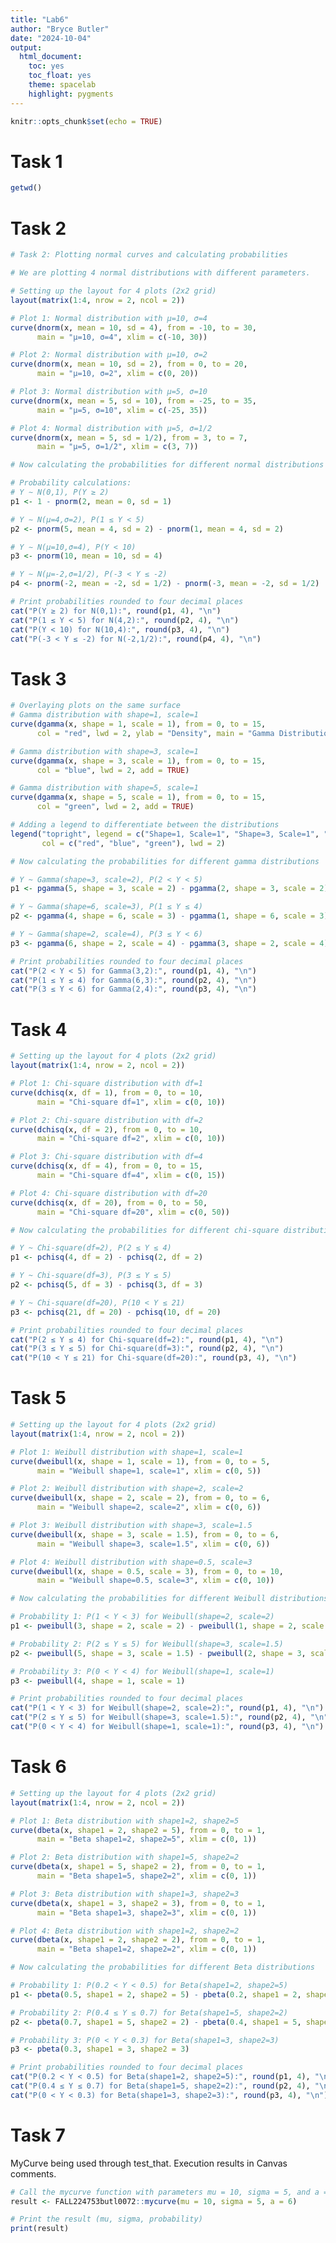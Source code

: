 ```yaml
---
title: "Lab6"
author: "Bryce Butler"
date: "2024-10-04"
output: 
  html_document:
    toc: yes
    toc_float: yes
    theme: spacelab
    highlight: pygments
---
```


```r
knitr::opts_chunk$set(echo = TRUE)
```

# Task 1
```r

getwd()
```
# Task 2
```r
# Task 2: Plotting normal curves and calculating probabilities

# We are plotting 4 normal distributions with different parameters.

# Setting up the layout for 4 plots (2x2 grid)
layout(matrix(1:4, nrow = 2, ncol = 2))

# Plot 1: Normal distribution with μ=10, σ=4
curve(dnorm(x, mean = 10, sd = 4), from = -10, to = 30, 
      main = "μ=10, σ=4", xlim = c(-10, 30))

# Plot 2: Normal distribution with μ=10, σ=2
curve(dnorm(x, mean = 10, sd = 2), from = 0, to = 20, 
      main = "μ=10, σ=2", xlim = c(0, 20))

# Plot 3: Normal distribution with μ=5, σ=10
curve(dnorm(x, mean = 5, sd = 10), from = -25, to = 35, 
      main = "μ=5, σ=10", xlim = c(-25, 35))

# Plot 4: Normal distribution with μ=5, σ=1/2
curve(dnorm(x, mean = 5, sd = 1/2), from = 3, to = 7, 
      main = "μ=5, σ=1/2", xlim = c(3, 7))

# Now calculating the probabilities for different normal distributions and adding text

# Probability calculations:
# Y ∼ N(0,1), P(Y ≥ 2)
p1 <- 1 - pnorm(2, mean = 0, sd = 1)

# Y ∼ N(μ=4,σ=2), P(1 ≤ Y < 5)
p2 <- pnorm(5, mean = 4, sd = 2) - pnorm(1, mean = 4, sd = 2)

# Y ∼ N(μ=10,σ=4), P(Y < 10)
p3 <- pnorm(10, mean = 10, sd = 4)

# Y ∼ N(μ=-2,σ=1/2), P(-3 < Y ≤ -2)
p4 <- pnorm(-2, mean = -2, sd = 1/2) - pnorm(-3, mean = -2, sd = 1/2)

# Print probabilities rounded to four decimal places
cat("P(Y ≥ 2) for N(0,1):", round(p1, 4), "\n")
cat("P(1 ≤ Y < 5) for N(4,2):", round(p2, 4), "\n")
cat("P(Y < 10) for N(10,4):", round(p3, 4), "\n")
cat("P(-3 < Y ≤ -2) for N(-2,1/2):", round(p4, 4), "\n")


```
# Task 3
```r
# Overlaying plots on the same surface
# Gamma distribution with shape=1, scale=1
curve(dgamma(x, shape = 1, scale = 1), from = 0, to = 15, 
      col = "red", lwd = 2, ylab = "Density", main = "Gamma Distributions")

# Gamma distribution with shape=3, scale=1
curve(dgamma(x, shape = 3, scale = 1), from = 0, to = 15, 
      col = "blue", lwd = 2, add = TRUE)

# Gamma distribution with shape=5, scale=1
curve(dgamma(x, shape = 5, scale = 1), from = 0, to = 15, 
      col = "green", lwd = 2, add = TRUE)

# Adding a legend to differentiate between the distributions
legend("topright", legend = c("Shape=1, Scale=1", "Shape=3, Scale=1", "Shape=5, Scale=1"),
       col = c("red", "blue", "green"), lwd = 2)

# Now calculating the probabilities for different gamma distributions

# Y ~ Gamma(shape=3, scale=2), P(2 < Y < 5)
p1 <- pgamma(5, shape = 3, scale = 2) - pgamma(2, shape = 3, scale = 2)

# Y ~ Gamma(shape=6, scale=3), P(1 ≤ Y ≤ 4)
p2 <- pgamma(4, shape = 6, scale = 3) - pgamma(1, shape = 6, scale = 3)

# Y ~ Gamma(shape=2, scale=4), P(3 ≤ Y < 6)
p3 <- pgamma(6, shape = 2, scale = 4) - pgamma(3, shape = 2, scale = 4)

# Print probabilities rounded to four decimal places
cat("P(2 < Y < 5) for Gamma(3,2):", round(p1, 4), "\n")
cat("P(1 ≤ Y ≤ 4) for Gamma(6,3):", round(p2, 4), "\n")
cat("P(3 ≤ Y < 6) for Gamma(2,4):", round(p3, 4), "\n")


```

# Task 4
```r
# Setting up the layout for 4 plots (2x2 grid)
layout(matrix(1:4, nrow = 2, ncol = 2))

# Plot 1: Chi-square distribution with df=1
curve(dchisq(x, df = 1), from = 0, to = 10, 
      main = "Chi-square df=1", xlim = c(0, 10))

# Plot 2: Chi-square distribution with df=2
curve(dchisq(x, df = 2), from = 0, to = 10, 
      main = "Chi-square df=2", xlim = c(0, 10))

# Plot 3: Chi-square distribution with df=4
curve(dchisq(x, df = 4), from = 0, to = 15, 
      main = "Chi-square df=4", xlim = c(0, 15))

# Plot 4: Chi-square distribution with df=20
curve(dchisq(x, df = 20), from = 0, to = 50, 
      main = "Chi-square df=20", xlim = c(0, 50))

# Now calculating the probabilities for different chi-square distributions

# Y ~ Chi-square(df=2), P(2 ≤ Y ≤ 4)
p1 <- pchisq(4, df = 2) - pchisq(2, df = 2)

# Y ~ Chi-square(df=3), P(3 ≤ Y ≤ 5)
p2 <- pchisq(5, df = 3) - pchisq(3, df = 3)

# Y ~ Chi-square(df=20), P(10 < Y ≤ 21)
p3 <- pchisq(21, df = 20) - pchisq(10, df = 20)

# Print probabilities rounded to four decimal places
cat("P(2 ≤ Y ≤ 4) for Chi-square(df=2):", round(p1, 4), "\n")
cat("P(3 ≤ Y ≤ 5) for Chi-square(df=3):", round(p2, 4), "\n")
cat("P(10 < Y ≤ 21) for Chi-square(df=20):", round(p3, 4), "\n")

```

# Task 5
```r
# Setting up the layout for 4 plots (2x2 grid)
layout(matrix(1:4, nrow = 2, ncol = 2))

# Plot 1: Weibull distribution with shape=1, scale=1
curve(dweibull(x, shape = 1, scale = 1), from = 0, to = 5, 
      main = "Weibull shape=1, scale=1", xlim = c(0, 5))

# Plot 2: Weibull distribution with shape=2, scale=2
curve(dweibull(x, shape = 2, scale = 2), from = 0, to = 6, 
      main = "Weibull shape=2, scale=2", xlim = c(0, 6))

# Plot 3: Weibull distribution with shape=3, scale=1.5
curve(dweibull(x, shape = 3, scale = 1.5), from = 0, to = 6, 
      main = "Weibull shape=3, scale=1.5", xlim = c(0, 6))

# Plot 4: Weibull distribution with shape=0.5, scale=3
curve(dweibull(x, shape = 0.5, scale = 3), from = 0, to = 10, 
      main = "Weibull shape=0.5, scale=3", xlim = c(0, 10))

# Now calculating the probabilities for different Weibull distributions

# Probability 1: P(1 < Y < 3) for Weibull(shape=2, scale=2)
p1 <- pweibull(3, shape = 2, scale = 2) - pweibull(1, shape = 2, scale = 2)

# Probability 2: P(2 ≤ Y ≤ 5) for Weibull(shape=3, scale=1.5)
p2 <- pweibull(5, shape = 3, scale = 1.5) - pweibull(2, shape = 3, scale = 1.5)

# Probability 3: P(0 < Y < 4) for Weibull(shape=1, scale=1)
p3 <- pweibull(4, shape = 1, scale = 1)

# Print probabilities rounded to four decimal places
cat("P(1 < Y < 3) for Weibull(shape=2, scale=2):", round(p1, 4), "\n")
cat("P(2 ≤ Y ≤ 5) for Weibull(shape=3, scale=1.5):", round(p2, 4), "\n")
cat("P(0 < Y < 4) for Weibull(shape=1, scale=1):", round(p3, 4), "\n")

```


# Task 6 
```r
# Setting up the layout for 4 plots (2x2 grid)
layout(matrix(1:4, nrow = 2, ncol = 2))

# Plot 1: Beta distribution with shape1=2, shape2=5
curve(dbeta(x, shape1 = 2, shape2 = 5), from = 0, to = 1, 
      main = "Beta shape1=2, shape2=5", xlim = c(0, 1))

# Plot 2: Beta distribution with shape1=5, shape2=2
curve(dbeta(x, shape1 = 5, shape2 = 2), from = 0, to = 1, 
      main = "Beta shape1=5, shape2=2", xlim = c(0, 1))

# Plot 3: Beta distribution with shape1=3, shape2=3
curve(dbeta(x, shape1 = 3, shape2 = 3), from = 0, to = 1, 
      main = "Beta shape1=3, shape2=3", xlim = c(0, 1))

# Plot 4: Beta distribution with shape1=2, shape2=2
curve(dbeta(x, shape1 = 2, shape2 = 2), from = 0, to = 1, 
      main = "Beta shape1=2, shape2=2", xlim = c(0, 1))

# Now calculating the probabilities for different Beta distributions

# Probability 1: P(0.2 < Y < 0.5) for Beta(shape1=2, shape2=5)
p1 <- pbeta(0.5, shape1 = 2, shape2 = 5) - pbeta(0.2, shape1 = 2, shape2 = 5)

# Probability 2: P(0.4 ≤ Y ≤ 0.7) for Beta(shape1=5, shape2=2)
p2 <- pbeta(0.7, shape1 = 5, shape2 = 2) - pbeta(0.4, shape1 = 5, shape2 = 2)

# Probability 3: P(0 < Y < 0.3) for Beta(shape1=3, shape2=3)
p3 <- pbeta(0.3, shape1 = 3, shape2 = 3)

# Print probabilities rounded to four decimal places
cat("P(0.2 < Y < 0.5) for Beta(shape1=2, shape2=5):", round(p1, 4), "\n")
cat("P(0.4 ≤ Y ≤ 0.7) for Beta(shape1=5, shape2=2):", round(p2, 4), "\n")
cat("P(0 < Y < 0.3) for Beta(shape1=3, shape2=3):", round(p3, 4), "\n")

```


# Task 7
MyCurve being used through test_that. Execution results in Canvas comments. 
```r


# Call the mycurve function with parameters mu = 10, sigma = 5, and a = 6
result <- FALL224753butl0072::mycurve(mu = 10, sigma = 5, a = 6)

# Print the result (mu, sigma, probability)
print(result)

```
